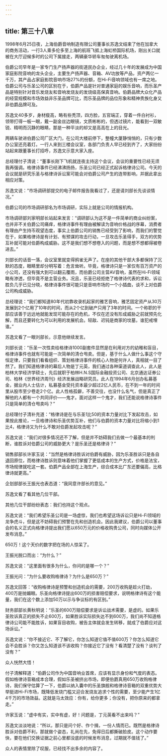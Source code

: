 ```yaml
---
---
---
```

title: 第三十八章
---




1998年6月25日夜，上海伯爵音响制造有限公司董事长苏逸文结束了他在加拿大的商务活动，一行3人乘多伦多至上海的航班飞抵上海虹桥国际机场，刚出关口就被在大厅迎候多时的公司下属接走，两辆豪华轿车匆匆驶离机场。

伯爵公司早年是一家专门生产扬声器的街道民办企业，经过几十年的发展成为中国家庭影院音响的龙头企业，主要生产扬声器、音箱、AV功放等产品，资产两亿一千万，其产品占家庭影院音响市场27%的份额，在Hi-Fi音响领域也有一席之地。伯爵公司与乐圣公司的区别在于，伯爵产品是针对普通家庭的娱乐音响，而乐圣产品是特别针对音乐发烧友和音响发烧友的发烧级高保真音响。伯爵品牌大众化产品的经营规模和市场效益非乐圣品牌可比，而乐圣品牌的品位形象和精神贵族化身又非伯爵品牌可及。

苏逸文40多岁，身材瘦高，略有些秃顶，四方脸，五官端正，穿着一件白衬衫，领带打得一板一眼，戴一副金丝边眼镜，文质彬彬的，但透过镜片，能看到一双敏锐、精明而沉静的眼睛，那是一种平淡的却又是高高在上的目光。

两辆车驶进伯爵公司厂区大门，在公司大楼前停下，整幢大厦静悄悄的，只有少数办公室还亮着灯。一行人来到三楼会议室，各部门负责人早已经到齐了，大家纷纷站起来跟董事长打招呼，苏逸文示意大家入座。

总经理付子清说：“董事长刚下飞机就连夜主持这个会议，会议的重要性已经无须我再强调。格律诗事件已经沸沸扬扬，乐圣公司已经正式起诉格律诗公司。今天的会议就是研究乐圣与格律诗诉讼案可能会对伯爵公司产生的连带影响，并据此拿出相应对策。

苏逸文说：“市场调研部提交的电子邮件报告我看过了，还是请刘部长先谈谈情况。”

伯爵公司的市场调研部名为市场调研，实际上就是公司的情报机构。

市场调研部刘家明部长站起来发言：“调研部认为这不是一件简单的商业纠纷案，也并非不关伯爵公司痛痒，格律诗事件有理由被解读为音响价格战的序幕，消费者有理由产生持币观望态度，事实上伯爵公司的销售已经受到了影响，而我们的警觉在于，如果格律诗是有计划、有预谋的攻击行动，一旦攻击乐圣得手，双方的优势互补就可能对伯爵构成威胁。这不是我们想不想卷入的问题，而是想不想都得被卷进去。”

刘部长的话音一落，会议室里就变得鸦雀无声了。在座的其他干部大多都保持了沉默的态度，眼睛里却分明写着：危言耸听。毕竟，格律诗只是一家仅有百万资产的小公司，还没有强大到可以翻云覆雨，而伯爵公司主营AV音响，虽然在Hi-Fi领域略有渗透，但毕竟不是主营业务。况且，乐圣已经拒绝了格律诗代表的求和，诉讼胜负几乎已见分晓，格律诗事件很可能只是音响市场的一个小插曲，谈不上对伯爵公司构成威胁。

总经理说：“我们都知道80年代初靠收录机起家的雅艺音响，雅艺固定资产从30万发展到2个亿用了10年的时间，而从2个亿到破产只用了3年的时间。一个称职的干部应该善于远远地就能发现可能存在的危机，不仅在还没有形成威胁之前就预先化解，而且还要转化为可以利用的发展机会。轻敌、迟钝是商家的坟墓，谁犯戒埋谁。”

苏逸文看了一眼刘部长，示意他继续发言。

刘部长说：“乐圣一次性卖给格律诗1000副套件显然是在利用对方的幼稚和盲目，格律诗事件也就有可能是一次简单的清仓甩卖。但是，基于什么人做什么事这个守恒定律，只要我们看看组织、策划格律诗事件的核心人物是何许人，真相就一目了然了。我们知道格律诗的幕后人物是丁元英，我们通过各种渠道调查此人，此人是柏林大学经济学硕士，先后就职于柏林H.N.S国际金融投资公司、北京通达证券公司、柏林《世界经济周刊》经济发展战略研究员。此人在1994年6月创办私募基金，据业内人士估计，私募基金受托资本最少超过2亿人民币，在不到一年的时间里从股市至少卷走2个亿。此人性格孤僻，不善交往，也没什么名气，但是真正了解他的人都有一个共同评价——鬼才。面对这样一个鬼才，我们还能说格律诗事件只是简单的清仓甩卖吗？”

总经理付子清补充道：“格律诗是在与乐圣1比50的资本力量对比下发起攻击，如果按此推论，一旦格律诗和乐圣优势互补，他们与伯爵的资本力量对比将缩小到1比4，格律诗又为什么不敢对伯爵发起攻击呢？”

苏逸文说：“我们对很多情况还不了解，但是并不妨碍我们去做一个最基本的判断，谁胜诉对伯爵公司的威胁更大？是乐圣还是格律诗？”

销售部部长许家玉说：“当然是格律诗胜诉对伯爵有威胁，因为乐圣胜诉只是各自退回原位，而格律诗胜诉则意味着他们掌握了更低成本的生产方式，价格是法宝，市场规律就吃这一套。伯爵产品全部在上海生产，综合成本比广东还要偏高，比格律诗就更高。”

企划部部长王振光也表态道：“我同意许部长的意见。”

苏逸文看了看其他几位干部。

其他几位干部纷纷表态：我们也持这个观点。

苏逸文说：“我们希望乐圣公司是一场虚惊，我们也希望这场诉讼只是Hi-Fi领域的龙争虎斗，但是这不妨碍我们预警在先和创造机会。因此我建议，伯爵公司以董事会的名义正式向格律诗提出我们愿以650万元的价格收购贵公司，同时向媒体公开发布消息。”

650万！这个天价的数字把在场的人惊呆了。

王振光脱口而出：“为什么？”

苏逸文说：“这里面有很多为什么，你问的是哪一个？”

王振光问：“为什么要收购格律诗？为什么是650万？”

苏逸文回答：“收购格律诗是预警和创造机会的需要，200万收购是趁火打劫，400万是抛媚眼。乐圣向格律诗提出600万的损害赔偿要求，说明格律诗有这个能量，我们在这个数上添加50万以示与争议标的有区别。”

财务部部长黄秋明说：“乐圣的600万赔偿要求是诉讼战术需要，是虚的。如果乐圣败诉真正的损失不止600万，如果胜诉实际损失达不到600万，我们尚不知道格律诗公司能不能胜诉，如果盲目收购，被告主体就会发生转移，就成了伯爵应对这场诉讼。”

苏逸文说：“你不接近它、不了解它，你怎么知道它值不值600万？你怎么知道它会不会胜诉？你又怎么知道该不该收购？你接近它了没有？看清楚了没有？谈判了没有？”

众人恍然大悟！

付子清解释道：“伯爵公司作为中国音响业首席，应该有显示身份和气度的表态。假如格律诗音箱成本合理，假如乐圣被挤出市场，即便伯爵真用650万收购格律诗，我们保守估算了一下，伯爵以纳入囊中的乐圣旗舰和格律诗音箱的双重优势大举挺进Hi-Fi市场，既降低发烧门槛又迎合发烧友追求个性的需要，至少能产生1亿4千万的市场效益。这就是马太效应：你有，给你更多；你没有，把你原来的都拿走。”

许家玉说：“虚中有实，实中有虚，好！问题是，丁元英看不出来吗？”

苏逸文淡淡地说：“所以，那只是问个好、作个揖，一份人情而已。既然是格律诗胜诉对伯爵不利，那就做个姿态，礼尚在先，免得日后都撕破脸皮。这个动作要快，要在他们交换证据之前心里都没底的时候发布消息，过期就不值钱了。”

众人的表情里除了叹服，已经找不出多余的内容了。